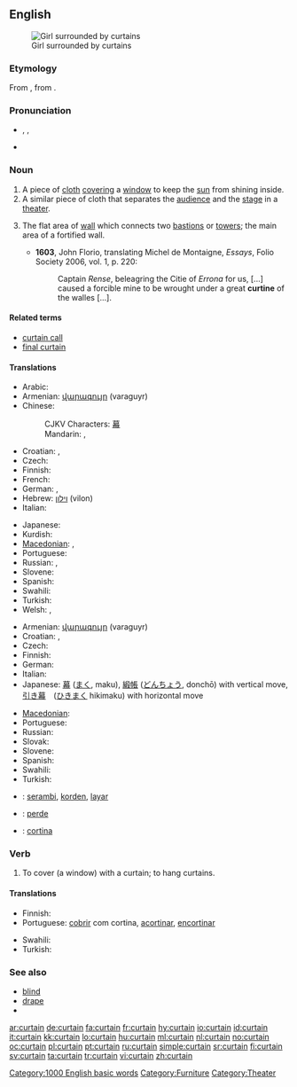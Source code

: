 ==English==
[[Image:Jan Vermeer van Delft 003.jpg|thumb|Girl surrounded by curtains]]

===Etymology===
From {{etyl|fro}} {{term|cortine}}, from {{etyl|la}} {{term|cortina}}.

===Pronunciation===
* {{enPR|kû(r)'tən}}, {{IPA|/ˈkɜː(r)tən/}}, {{SAMPA|/"k3:(r)t@n/}}
* {{audio|en-us-curtain.ogg|Audio (US)}}
*: {{rhymes|ɜː(r)tən}}

===Noun===
{{en-noun}}

# A piece of [[cloth]] [[cover]]ing a [[window]] to keep the [[sun]] from shining inside.
# A similar piece of cloth that separates the [[audience]] and the [[stage]] in a [[theater]].
# {{context|fortifications}} The flat area of [[wall]] which connects two [[bastions]] or [[towers]]; the main area of a fortified wall.
#* '''1603''', John Florio, translating Michel de Montaigne, ''Essays'', Folio Society 2006, vol. 1, p. 220:
#*: Captain ''Rense'', beleagring the Citie of ''Errona'' for us, [...] caused a forcible mine to be wrought under a great '''curtine''' of the walles [...].

====Related terms====
* [[curtain call]]
* [[final curtain]]

====Translations====
{{trans-top|piece of cloth covering a window}}
* Arabic: {{t|ar|ستارة|f|tr=sitaara}}
* Armenian: [[վարագույր]] (varaguyr)
* Chinese:
*: CJKV Characters: [[幕]]
*: Mandarin: {{t|cmn|窗簾|sc=Hani}},  {{t|cmn|窗帘|tr=chuānglián|sc=Hani}}
* Croatian: {{t-|hr|zavjesa|f|alt=zȃvjesa}}, {{t-|hr|zastor|m|alt=zástor}}
* Czech: {{t-|cs|závěs|m}}
* Finnish: {{t-|fi|verho}}
* French: {{t+|fr|rideau|m}}
* German: {{t+|de|Vorhang|m}},  {{t+|de|Gardine|f}}
* Hebrew: [[וילון]] (vilon) {{m}}
* Italian: {{t+|it|tenda|f}}
{{trans-mid}}
* Japanese: {{t+|ja|カーテン|tr=kāten}}
* Kurdish: {{ku-Arab|[[په‌رده‌]]}}
* [[Macedonian]]: {{t|mk|завеса|f|tr=závesa}},  {{t|mk|перде|n|tr=pérde}}
* Portuguese: {{t+|pt|cortina|f}}
* Russian: {{t+|ru|штора|f|tr=štóra}}, {{t+|ru|занавеска|f|tr=zanav'éska}}
* Slovene: {{t+|sl|zavesa|f}}
* Spanish: {{t-|es|cortina|f}}
* Swahili: {{t+|sw|pazia|xs=Swahili}}
* Turkish: {{t+|tr|perde}}
* Welsh: {{t|cy|llen|f|xs=Welsh}},  {{t|cy|llenni|f|p|xs=Welsh}}
{{trans-bottom}}

{{trans-top|piece of cloth in a theater}}
* Armenian: [[վարագույր]] (varaguyr)
* Croatian: {{t-|hr|zavjesa|f|alt=zȃvjesa}}, {{t-|hr|zastor|m|alt=zástor}}
* Czech: {{t-|cs|opona|f}}
* Finnish: {{t-|fi|esirippu}}
* German: {{t+|de|Vorhang|m}}
* Italian: {{t-|it|sipario|m}}
* Japanese: [[幕]] ([[まく]], maku), [[緞帳]] ([[どんちょう]], donchō) with vertical move, [[引き幕]]　([[ひきまく]] hikimaku) with horizontal move
{{trans-mid}}
* [[Macedonian]]: {{t-|mk|кулиса|f|tr=kulísa}}
* Portuguese: {{t+|pt|cortina|f}}
* Russian: {{t+|ru|занавес|m|tr=zánav'es}}
* Slovak: {{t-|sk|opona|f}}
* Slovene: {{t+|sl|zavesa|f}}
* Spanish: {{t-|es|cortina|f}}
* Swahili: {{t+|sw|pazia|xs=Swahili}}
* Turkish: {{t+|tr|perde}}
{{trans-bottom}}

{{checktrans-top}}
* {{ttbc|Indonesian}}: [[serambi]], [[korden]], [[layar]]
* {{ttbc|Kurdish}}: [[perde]] {{f}}
* {{ttbc|Spanish}}: [[cortina]] {{f}}
{{trans-bottom}}

===Verb===
{{en-verb}}

# To cover (a window) with a curtain; to hang curtains.

====Translations====
{{trans-top|to cover with a curtain}}
* Finnish: {{t-|fi|verhota}}
* Portuguese: [[cobrir]] com cortina, [[acortinar]], [[encortinar]]
{{trans-mid}}
* Swahili: {{t+|sw|pazia|xs=Swahili}}
* Turkish: {{t+|tr|perdelemek}}
{{trans-bottom}}

===See also===
* [[blind]]
* [[drape]]
* {{pedialite}}

[[Category:1000 English basic words]]
[[Category:Furniture]]
[[Category:Theater]]

[[ar:curtain]]
[[de:curtain]]
[[fa:curtain]]
[[fr:curtain]]
[[hy:curtain]]
[[io:curtain]]
[[id:curtain]]
[[it:curtain]]
[[kk:curtain]]
[[lo:curtain]]
[[hu:curtain]]
[[ml:curtain]]
[[nl:curtain]]
[[no:curtain]]
[[oc:curtain]]
[[pl:curtain]]
[[pt:curtain]]
[[ru:curtain]]
[[simple:curtain]]
[[sr:curtain]]
[[fi:curtain]]
[[sv:curtain]]
[[ta:curtain]]
[[tr:curtain]]
[[vi:curtain]]
[[zh:curtain]]